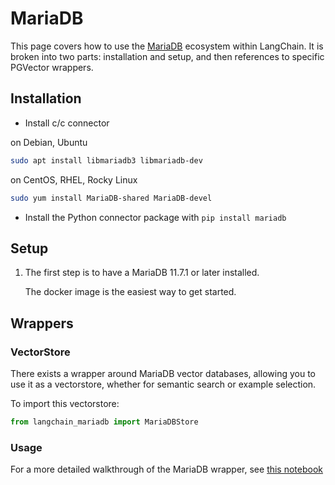 # MariaDB

This page covers how to use the [MariaDB](https://github.com/mariadb/) ecosystem within LangChain.
It is broken into two parts: installation and setup, and then references to specific PGVector wrappers.

## Installation
- Install c/c connector

on Debian, Ubuntu
```bash
sudo apt install libmariadb3 libmariadb-dev
```

on CentOS, RHEL, Rocky Linux
```bash
sudo yum install MariaDB-shared MariaDB-devel
```

- Install the Python connector package with `pip install mariadb`


## Setup
1. The first step is to have a MariaDB 11.7.1 or later installed.

    The docker image is the easiest way to get started.

## Wrappers

### VectorStore

There exists a wrapper around MariaDB vector databases, allowing you to use it as a vectorstore,
whether for semantic search or example selection.

To import this vectorstore:
```python
from langchain_mariadb import MariaDBStore
```

### Usage

For a more detailed walkthrough of the MariaDB wrapper, see [this notebook](/oss/integrations/vectorstores/mariadb)

